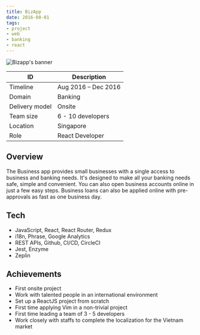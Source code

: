 ```yaml
---
title: BizApp
date: 2016-08-01
tags:
- project
- web
- banking
- react
---
```


![Bizapp's banner](./welcome.png)

ID | Description
---|------------
Timeline | Aug 2016 – Dec 2016
Domain | Banking
Delivery model | Onsite
Team size | 6 - 10 developers
Location | Singapore
Role | React Developer

## Overview
The Business app provides small businesses with a single access to business and banking needs. It's designed to make all your banking needs safe, simple and convenient. You can also open business accounts online in just a few easy steps. Business loans can also be applied online with pre-approvals as fast as one business day.

## Tech
- JavaScript, React, React Router, Redux
- i18n, Phrase, Google Analytics
- REST APIs, Github, CI/CD, CircleCI
- Jest, Enzyme
- Zeplin

## Achievements
- First onsite project
- Work with talented people in an international environment
- Set up a ReactJS project from scratch
- First time applying Vim in a non-trivial project
- First time leading a team of 3 - 5 developers
- Work closely with staffs to complete the localization for the Vietnam market
